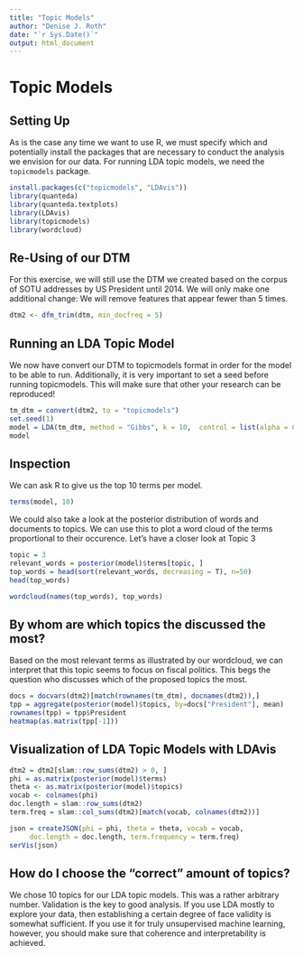 ```yaml
---
title: "Topic Models"
author: "Denise J. Roth"
date: "`r Sys.Date()`"
output: html_document
---
```

# Topic Models


## Setting Up

As is the case any time we want to use R, we must specify which and potentially install the packages that are necessary to conduct the analysis we envision for our data. For running LDA topic models, we need the ```topicmodels``` package. 


```r
install.packages(c("topicmodels", "LDAvis"))
library(quanteda)
library(quanteda.textplots)
library(LDAvis)
library(topicmodels)
library(wordcloud)
```


## Re-Using of our DTM
For this exercise, we will still use the DTM we created based on the corpus of SOTU addresses by US President until 2014. We will only make one additional change: We will remove features that appear fewer than 5 times. 

```r
dtm2 <- dfm_trim(dtm, min_docfreq = 5)
```


## Running an LDA Topic Model 

We now have convert our DTM to topicmodels format in order for the model to be able to run. Additionally, it is very important to set a seed before running topicmodels. This will make sure that other your research can be reproduced!

```r
tm_dtm = convert(dtm2, to = "topicmodels") 
set.seed(1)
model = LDA(tm_dtm, method = "Gibbs", k = 10,  control = list(alpha = 0.1))
model
```

## Inspection 

We can ask R to give us the top 10 terms per model. 

```r
terms(model, 10)
```

We could also take a look at the posterior distribution of words and documents to topics. We can use this to plot a word cloud of the terms proportional to their occurence.
Let's have a closer look at Topic 3

```r
topic = 3
relevant_words = posterior(model)$terms[topic, ]
top_words = head(sort(relevant_words, decreasing = T), n=50)
head(top_words)

wordcloud(names(top_words), top_words)
```

## By whom are which topics the discussed the most?

Based on the most relevant terms as illustrated by our wordcloud, we can interpret that this topic seems to focus on fiscal politics. 
This begs the question who discusses which of the proposed topics the most.

```r
docs = docvars(dtm2)[match(rownames(tm_dtm), docnames(dtm2)),]
tpp = aggregate(posterior(model)$topics, by=docs["President"], mean)
rownames(tpp) = tpp$President
heatmap(as.matrix(tpp[-1]))
```




## Visualization of LDA Topic Models with LDAvis
```r
dtm2 = dtm2[slam::row_sums(dtm2) > 0, ]
phi = as.matrix(posterior(model)$terms)
theta <- as.matrix(posterior(model)$topics)
vocab <- colnames(phi)
doc.length = slam::row_sums(dtm2)
term.freq = slam::col_sums(dtm2)[match(vocab, colnames(dtm2))]

json = createJSON(phi = phi, theta = theta, vocab = vocab,
     doc.length = doc.length, term.frequency = term.freq)
serVis(json)
```

## How do I choose the "correct" amount of topics?

We chose 10 topics for our LDA topic models. This was a rather arbitrary number. Validation is the key to good analysis. If you use LDA mostly to explore your data, then establishing a certain degree of face validity is somewhat sufficient. 
If you use it for truly unsupervised machine learning, however, you should make sure that coherence and interpretability is achieved. 













